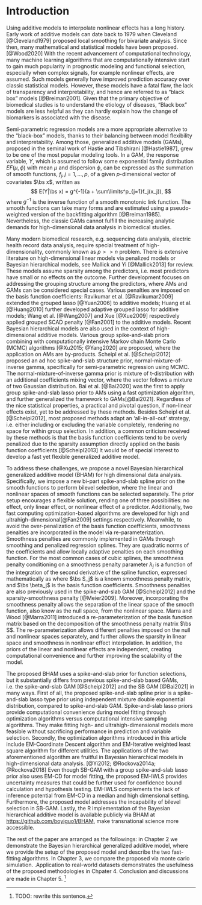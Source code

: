# Introduction
\label{sec:intro}

Using additive models to interpolate nonlinear effects has a long history. Early work of additive models can date back to 1979 when Cleveland [@Cleveland1979] proposed local smoothing for bivariate analysis. Since then, many mathematical and statistical models have been proposed. [@Wood2020] With the recent advancement of computational technology, many machine learning algorithms that are computationally intensive start to gain much popularity in prognostic modeling and functional selection, especially when complex signals, for example nonlinear effects, are assumed. Such models generally have improved prediction accuracy over classic statistical models. However, these models have a fatal flaw, the lack of transparency and interpretability, and hence are referred to as "black box" models [@Breiman2001]. Given that the primary objective of biomedical studies is to understand the etiology of diseases, "Black box" models are less helpful as they can hardly explain how the change of biomarkers is associated with the disease.

Semi-parametric regression models are a more appropriate alternative to the "black-box" models, thanks to their balancing between model flexibility and interpretability. Among those, generalized additive models (GAMs), proposed in the seminal work of Hastie and Tibshirani [@Hastie1987], grew to be one of the most popular modeling tools. In a GAM, the response variable, $Y$, which is assumed to follow some exponential family distribution $EF(\mu, \phi)$ with mean $\mu$ and dispersion $\phi$, can be expressed as the summation of smooth functions, $f_j, j = 1, \dots, p$, of a given $p$-dimensional vector of covariates $\bs x$, written as 
$$
 E(Y|\bs x) = g^{-1}(a + \sum\limits^p_{j=1}f_j(x_j)),
$$
where $g^{-1}$ is the inverse function of a smooth monotonic link function. The smooth functions can take many forms and are estimated using a pseudo-weighted version of the backfitting algorithm [@Breiman1985]. Nevertheless, the classic GAMs cannot fulfill the increasing analytic demands for high-dimensional data analysis in biomedical studies.

Many modern biomedical research, e.g. sequencing data analysis, electric health record data analysis, require special treatment of high-dimensionality, commonly known as $p >> n$ problem. There is extensive literature on high-dimensional linear models via penalized models or Bayesian hierarchical models, see Mallick and Yi [@Mallick2013] for review. These models assume sparsity among the predictors, i.e. most predictors have small or no effects on the outcome. Further development focuses on addressing the grouping structure among the predictors, where AMs and GAMs can be considered special cases. Various penalties are imposed on the basis function coefficients: Ravikumar et al. [@Ravikumar2009] extended the grouped lasso [@Yuan2006] to additive models; Huang et al. [@Huang2010] further developed adaptive grouped lasso for additive models; Wang et al. [@Wang2007] and Xue [@Xue2009] respectively applied grouped SCAD penalty [@Fan2001] to the additive models. Recent Bayesian hierarchical models are also used in the context of high-dimensional additive models. Various group spike-and-slab priors combining with computationally intensive Markov chain Monte Carlo (MCMC) algorithms [@Xu2015; @Yang2020] are proposed, where the application on AMs are by-products. Scheipl et al. [@Scheipl2012] proposed an ad hoc spike-and-slab structure prior, normal-mixture-of-inverse gamma, specifically for semi-parametric regression using MCMC. The normal-mixture-of-inverse gamma prior is mixture of t-distribution with an additional coefficients mixing vector, where the vector follows a mixture of two Gaussian distribution. Bai et al. [@Bai2020] was the first to apply group spike-and-slab lasso prior to AMs using a fast optimization algorithm, and further generalized the framework to GAMs[@Bai2021]. Regardless of the nice statistical properties, a practical and pivotal question, if non-linear effects exist, yet to be addressed by these methods. Besides Scheipl et al. [@Scheipl2012], most proposed methods adapt an 'all-in-all-out' strategy, i.e. either including or excluding the variable completely, rendering no space for within group selection. In addition, a common criticism received by these methods is that the basis function coefficients tend to be overly penalized due to the sparsity assumption directly applied on the basis function coefficients.[@Scheipl2013] It would be of special interest to develop a fast yet flexible generalized additive model.

To address these challenges, we propose a novel Bayesian hierarchical generalized additive model (BHAM) for high dimensional data analysis. Specifically, we impose a new bi-part spike-and-slab spline prior on the smooth functions to perform bilevel selection, where the linear and nonlinear spaces of smooth functions can be selected separately. The prior setup encourages a flexible solution, rending one of three possibilities: no effect, only linear effect, or nonlinear effect of a predictor. Additionally, two fast computing optimization-based algorithms are developed for high and ultrahigh-dimensional[@Fan2009] settings respectively. Meanwhile, to avoid the over-penalization of the basis function coefficients, smoothness penalties are incorporated in the model via re-parameterization. Smoothness penalties are commonly implemented in GAMs through smoothing and penalized regression splines. They are quadratic norms of the coefficients and allow locally adaptive penalties on each smoothing function. For the most common cases of cubic splines, the smoothness penalty conditioning on a smoothness penalty parameter $\lambda_j$ is a function of the integration of the second derivative of the spline function, expressed mathematically as
\begin{equation}\label{eq:smoothpen}
  \text{pen}\left[f_j(x)\right] = \lambda_j \int f^{"}_j(x)dx = \lambda_j \bs \beta_j^T \bs S_j \bs \beta_j ,
\end{equation}
where $\bs S_j$ is a known smoothness penalty matrix, and $\bs \beta_j$ is the basis function coefficients. Smoothness penalties are also previously used in the spike-and-slab GAM [@Scheipl2012] and the sparsity-smoothness penalty [@Meier2009]. Moreover, incorporating the smoothness penalty allows the separation of the linear space of the smooth function, also know as the null space, from the nonlinear space. Marra and Wood [@Marra2011] introduced a re-parameterization of the basis function matrix based on the decomposition of the smoothness penalty matrix $\bs S$. The re-parameterization allows different penalties imposed on the null and nonlinear spaces separately, and further allows the sparsity in linear space and smoothness in nonlinear effect interpolation. In addition, the priors of the linear and nonlinear effects are independent, creating computational convenience and further improving the scalability of the model.

The proposed BHAM uses a spike-and-slab prior for function selections, but it substantially differs from previous spike-and-slab based GAMs, i.e. the spike-and-slab GAM [@Scheipl2012] and the SB GAM [@Bai2021] in many ways. First of all, the proposed spike-and-slab spline prior is a spike-and-slab lasso type prior using independent mixture double exponential distribution, compared to spike-and-slab GAM. Spike-and-slab lasso priors provide computational convenience during model fitting through optimization algorithms versus computational intensive sampling algorithms. They make fitting high- and ultrahigh-dimensional models more feasible without sacrificing performance in prediction and variable selection. Secondly, the optimization algorithms introduced in this article include EM-Coordinate Descent algorithm and EM-Iterative weighted least square algorithm for different utilities. The applications of the two aforementioned algorithm are fruitful in Bayesian hierarchical models in high-dimensional data analysis. [@Yi2012; @Rockova2014a; @Rockova2018] Even though SB-GAM with a group spike-and-slab lasso prior also uses EM-CD for model fitting, the proposed EM-IWLS provides uncertainty measures that could be further used for confidence bound calculation and hypothesis testing. EM-IWLS complements the lack of inference potential from EM-CD in a median and high dimensional setting. Furthermore, the proposed model addresses the incapability of bilevel selection in SB-GAM. Lastly, the R implementation of the Bayesian hierarchical additive model is available publicly via BHAM at [https://github.com/boyiguo1/BHAM](https://github.com/boyiguo1/BHAM), make transnational science more accessible.


The rest of the paper are arranged as the followings: in Chapter 2 we demonstrate the Bayesian hierarchical generalized additive model, where we provide the setup of the proposed model and describe the two fast-fitting algorithms. In Chapter 3, we compare the proposed via monte carlo simulation. .Application to real-world datasets demonstrates the usefulness of the proposed methodologies in Chpater 4. Conclusion and discussions are made in Chapter 5. ^[TODO: rewrite this sentence.]










<!-- Similar to expanding classic models to high-dimensional models, expanding the GAM framework for high-dimensional applications is not a trivial task. The difficulties mainly come in two-fold: grouping nature of the basis functions, and the balance between spline smoothness and variable sparsity. For GAM models, a smoothing function is consists of multiple basis functions. The basis functions of a variable is inherently related. The grouping structure should be properly taken care of for accurate estimation. Moreover, shrinkage is previously used solely for sparsity of the model in high dimensional regression models, or smoothness in GAMs. How to organically combine the two together remains as a troubling question.  -->

<!-- To the best of our knowledge, there are few GAM models proposed for high dimensional application. In common practice, model matrix of spline terms are generated using base functions of preference, and then feed to a penalized model. Without proper handle of the grouping nature of bases functions, the estimation of the smooth function is less accurate. @Bai2020Spline shows inferior performance of such practice compared to using an ad hoc high-dimensional additive model. Among the specialized high-dimensional spline methods, @Ravikumar2009 extended the original backfitting algorithm [@Hastie1987] to accommodate the high-dimensional setting. The sparsity and smoothness was handled separately with a soft threshold. The authors also demonstrated its similarity to Group Lasso. @Meier2009 proposed an a sparsity-smoothness penalty, -->

<!-- $$ -->
<!-- J(f_j) = \lambda_1 \sqrt{||f_j||^2_n + \lambda_2 \int(f^{''}_j(x))^2dx}, -->
<!-- $$ -->
<!-- which can re-formulated as a group lasso problem as well. However, the model can not estimate the smoothness of the spline functions correctly, as the smoothness of all spline models are controlled by the lambda_2. The inflexible of the model creates problems in prediction. -->


<!-- Among all the choices of smoothing function, one particular family stood out, splines. Splines are piece-wise polynomial functions to interpolate nonlinear signals. Most commonly used spline is cubic spline, thanks to its smoothness property. [@Wood2017, PP.197] Early spline research focused on regression splines, where number and location of knots are pre-determined and ordinary least squares is used to estimate the smooth function. However, the specification of knots is not a trivial task, as the the positioning of knots are influential on the performance of the model. As an improvement, researchers proposed smoothing splines where as many knots are used and later shrunk using penalized algorithms. The smoothing spline concept was first introduced [@OSullivan1986; @OSullivan1988], and later generalized and made famous by @Eilers1996, called P-spline. Independently, @Ruppert1999 proposed similar idea. Later, Bayesian GAMs were introduced as an alternative to address measurement error in covariates [@Berry2002] or local adaptive smoothing [@Lang2004]. -->

<!-- Lastly, The third aim of the dissertation work will focus on the software implementation of the proposed models and algorithms. We will implement the proposed models and algorithms in one of the most commonly used statistical computing environment R.  The R implementation of the Bayesian hierarchical additive model is available via a freely available R package, BHAM at (https://github.com/boyiguo1/BHAM)[https://github.com/boyiguo1/BHAM].  -->





